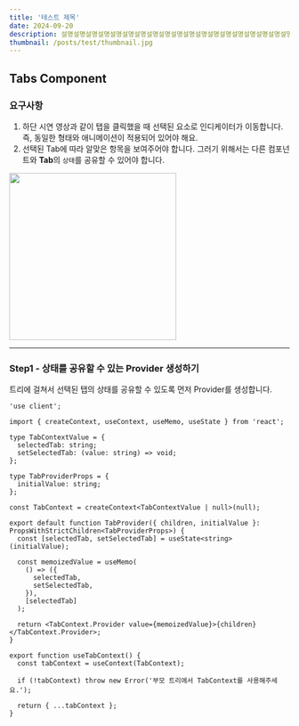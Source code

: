 ```yaml
---
title: '테스트 제목'
date: 2024-09-20
description: 설명설명설명설명설명설명설명설명설명설명설명설명설명설명설명설명설명설명설명설명설명설명설명설명설명설명설명설명설명설명설명설명설명설명설
thumbnail: /posts/test/thumbnail.jpg
---
```


## Tabs Component

### 요구사항

1. 하단 시연 영상과 같이 탭을 클릭했을 때 선택된 요소로 인디케이터가 이동합니다. 즉, 동일한 형태와 애니메이션이 적용되어 있어야 해요.
2. 선택된 Tab에 따라 알맞은 항목을 보여주어야 합니다. 그러기 위해서는 다른 컴포넌트와 **Tab**의 `상태`를 공유할 수 있어야 합니다.

<img src='https://velog.velcdn.com/images/thkim/post/8cdc1b72-e8b2-4f2c-85be-acf71d82f372/image.gif' width='300px' />

---

### Step1 - 상태를 공유할 수 있는 Provider 생성하기

트리에 걸쳐서 선택된 탭의 상태를 공유할 수 있도록 먼저 Provider를 생성합니다.

```tsx
'use client';

import { createContext, useContext, useMemo, useState } from 'react';

type TabContextValue = {
  selectedTab: string;
  setSelectedTab: (value: string) => void;
};

type TabProviderProps = {
  initialValue: string;
};

const TabContext = createContext<TabContextValue | null>(null);

export default function TabProvider({ children, initialValue }: PropsWithStrictChildren<TabProviderProps>) {
  const [selectedTab, setSelectedTab] = useState<string>(initialValue);

  const memoizedValue = useMemo(
    () => ({
      selectedTab,
      setSelectedTab,
    }),
    [selectedTab]
  );

  return <TabContext.Provider value={memoizedValue}>{children}</TabContext.Provider>;
}

export function useTabContext() {
  const tabContext = useContext(TabContext);

  if (!tabContext) throw new Error('부모 트리에서 TabContext를 사용해주세요.');

  return { ...tabContext };
}
```
